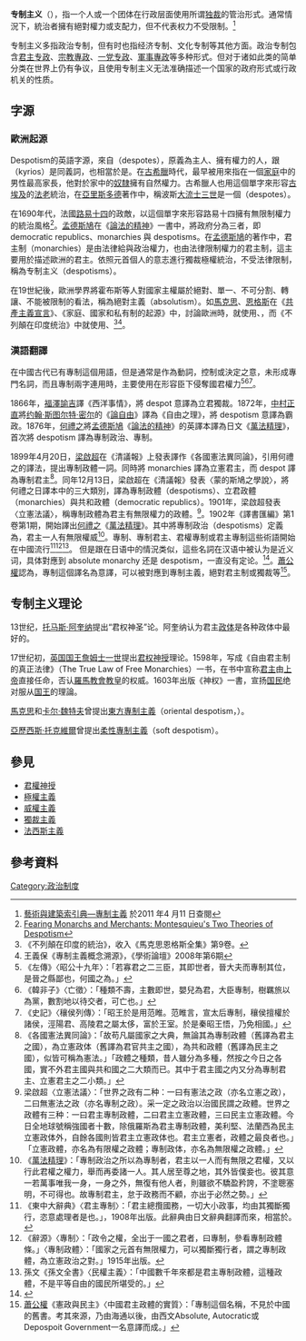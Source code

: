 {{not|專制}}
{{Original research|条目|date=2014年2月}}
{{grammar|time=2014-02-07}}
{{Forms of government}}
'''专制主义'''（{{lang-en|despotism}}），指一个人或一个团体在行政层面使用所谓[[独裁|独裁]]的管治形式。通常情況下，統治者擁有絕對權力或支配力，但不代表权力不受限制。<ref>[http://db1x.sinica.edu.tw/caat/caat_rptcaatc.php?_op=?SUBJECT_ID:300055515 藝術與建築索引典—專制主義]{{dead link|date=2017年11月 |bot=InternetArchiveBot |fix-attempted=yes }} 於2011 年4 月11 日查閱</ref>{{full}}

专制主义多指政治专制，但有时也指经济专制、文化专制等其他方面。政治专制包含[[君主专政|君主专政]]、[[宗教專政|宗教專政]]、[[一党专政|一党专政]]、[[軍事專政|軍事專政]]等多种形式。但对于诸如此类的简单分类在世界上仍有争议，且使用专制主义无法准确描述一个国家的政府形式或行政机关的性质。

==字源==
===歐洲起源===
Despotism的英語字源，來自{{lang-grc|δεσπότης}}（despotes），原義為主人、擁有權力的人，跟{{lang-grc|κύριος}}（kyrios）是同義詞，也相當於是{{lang-la|dominus}}。在[[古希臘|古希臘]]時代，最早被用來指在一個[[家庭|家庭]]中的男性最高家長，他對於家中的[[奴隸|奴隸]]擁有自然權力。古希臘人也用這個單字來形容[[古埃及|古埃及]]的[[法老|法老]]統治，在[[亞里斯多德|亞里斯多德]]著作中，稱波斯[[大流士三世|大流士三世]]是一個{{lang|grc|δεσπότης}}（despotes）。

在1690年代，法國[[路易十四|路易十四]]的政敵，以{{lang|fr|despotisme}}這個單字來形容路易十四擁有無限制權力的統治風格<ref>[http://prq.sagepub.com/content/43/4/741.extract Fearing Monarchs and Merchants: Montesquieu's Two Theories of Despotism]{{Dead link|date=2018年6月 |bot=InternetArchiveBot |fix-attempted=no }}</ref>。[[孟德斯鳩|孟德斯鳩]]在《[[論法的精神|論法的精神]]》一書中，將政府分為三者，即 democratic republics、monarchies 與 despotisms。在[[孟德斯鳩|孟德斯鳩]]的著作中，君主制（monarchies）是由法律給與政治權力，也由法律限制權力的君主制，這主要用於描述歐洲的君主。依照元首個人的意志進行獨裁極權統治，不受法律限制，稱為专制主义（despotisms）。

{{citation needed|這個單字之後傳入英國，成為 despotism，在此時，它主要用來形容君主擁有絕對權力。在這種制度下，君主之下的所有人，都是君主的奴僕與奴隸。與[[絕對君主制|絕對君主制]]是同義語。在18世紀時進而出現[[開明專制|開明專制]]（enlightened despotism）這個名詞。}}

在19世紀後，歐洲學界將霍布斯等人對國家主權屬於絕對、單一、不可分割、轉讓、不能被限制的看法，稱為絕對主義（absolutism）。{{citation needed|同時，對絕對君主制（absolute monarchy）與君主專制（despotism）這兩個術語，發展出區別。絕對君主制（absolute monarchy）主要使用於歐洲近代史的君主制，而君主專制（despotism）則使用於亞洲等東方社會的君主制。}}如[[馬克思|馬克思]]、[[恩格斯|恩格斯]]在《[[共產主義宣言|共產主義宣言]]》、《家庭、國家和私有制的起源》中，討論歐洲時，就使用{{lang-de|absolute Monarchie}}、{{lang-en|absolute monarchy}}，而《不列顛在印度统治》中就使用{{lang-de|Despotismus}}、{{lang-en|despotism}}<ref>《不列顛在印度的統治》，收入《馬克思恩格斯全集》第9卷。</ref><ref>王義保《專制主義概念溯源》，《學術論壇》2008年第6期</ref>。

===漢語翻譯===
在中國古代已有專制這個用語，但是通常是作為動詞，控制或決定之意，未形成專門名詞，而且專制兩字連用時，主要使用在形容臣下侵奪國君權力<ref>《左傳》〈昭公十九年〉：「若寡君之二三臣，其即世者，晉大夫而專制其位，是晉之縣鄙也，何國之為。」</ref><ref>《韓非子》〈亡徵〉：「種類不壽，主數即世，嬰兒為君，大臣專制，樹羈旅以為黨，數割地以待交者，可亡也。」</ref><ref>《史記》〈穰侯列傳〉：「昭王於是用范睢。范睢言，宣太后專制，穰侯擅權於諸侯，涇陽君、高陵君之屬太侈，富於王室。於是秦昭王悟，乃免相國。」</ref>。

1866年，[[福澤諭吉|福澤諭吉]]譯《西洋事情》，將 despot 意譯為立君獨裁。1872年，[[中村正直|中村正直]]將[[约翰·斯图尔特·密尔|约翰·斯图尔特·密尔]]的《[[論自由|論自由]]》譯為《自由之理》，將 despotism 意譯為霸政。1876年，[[何禮之|何禮之]]將[[孟德斯鳩|孟德斯鳩]]《[[論法的精神|論法的精神]]》的英譯本譯為日文《[[萬法精理|萬法精理]]》，首次將 despotism 譯為專制政治、專制。

1899年4月20日，[[梁啟超|梁啟超]]在《清議報》上發表譯作《各國憲法異同論》，引用何禮之的譯法，提出專制政體一詞。同時將 monarchies 譯為立憲君主，而 despot 譯為專制君主<ref>《各國憲法異同論》：「故苟凡屬國家之大典，無論其為專制政體（舊譯為君主之國），為立憲政体（舊譯為君官共主之國），為共和政體（舊譯為民主之國），似皆可稱為憲法。」「政體之種類，昔人雖分為多種，然按之今日之各國，實不外君主國與共和國之二大類而已。其中于君主國之内又分為專制君主、立憲君主之二小類。」</ref>。同年12月13日，梁啟超在《清議報》發表〈蒙的斯鳩之學說〉，將何禮之日譯本中的三大類別，譯為專制政體（despotisms）、立君政體（monarchies）與共和政體（democratic republics）。1901年，梁啟超發表〈立憲法議〉，稱專制政體為君主有無限權力的政體。<ref>梁啟超〈立憲法議〉：「世界之政有二种：一曰有憲法之政（亦名立憲之政），二曰無憲法之政（亦名專制之政）。采一定之政治以治國民謂之政體。世界之政體有三种：一曰君主專制政體，二曰君主立憲政體，三曰民主立憲政體。今日全地球號稱強國者十數，除俄羅斯為君主專制政體，美利堅、法蘭西為民主立憲政体外，自餘各國則皆君主立憲政体也。君主立憲者，政體之最良者也。」「立憲政體，亦名為有限權之政體；專制政体，亦名為無限權之政體。」</ref>。1902年《譯書匯編》第1卷第1期，開始譯出[[何禮之|何禮之]]《[[萬法精理|萬法精理]]》。其中將專制政治（despotisms）定義為，君主一人有無限權威<ref>《[[萬法精理|萬法精理]]》：「專制政治之所以為專制者，君主以一人而有無限之君權，又以行此君權之權力，舉而再委諸一人。其人居至尊之地，其外皆僕妾也。彼其意一若萬事唯我一身，一身之外，無復有他人者，則雖欲不驕盈矜誇，不塗聰塞明，不可得也。故專制君主，怠于政務而不顧，亦出于必然之勢。」</ref>。專制、專制君主、君權專制或君主專制這些術語開始在中國流行<ref>《東中大辭典》〈君主專制〉：「君主總攬國務，一切大小政事，均由其獨斷獨行，恣意處理者是也。」，1908年出版。此辭典由日文辭典翻譯而來，相當於{{lang-en|despotism}}。</ref><ref>《辭源》〈專制〉：「政令之權，全出于一國之君者，曰專制，參看專制政體條。」〈專制政體〉：「國家之元首有無限權力，可以獨斷獨行者，謂之專制政體，為立憲政治之對。」1915年出版。</ref><ref>孫文《孫文全書》〈民權主義〉：「中國數千年來都是君主專制政體，這種政體，不是平等自由的國民所堪受的。」</ref>。
但是跟在日语中的情況类似，這些名詞在汉语中被认为是近义词，具体對應到 absolute monarchy 还是 despotism，一直没有定论。<ref>{{Cite web |url=http://history.news.163.com/09/0625/19/5CM6MP4U00013FKS.html |title=侯旭东：中国古代专制主义说的知识考古 |accessdate=2014-02-03 |archive-date=2021-01-14 |archive-url=https://web.archive.org/web/20210114131225/http://history.news.163.com/09/0625/19/5CM6MP4U00013FKS.html |dead-url=no }}</ref>。[[蕭公權|蕭公權]]認為，專制這個譯名為意譯，可以被對應到專制主義，絕對君主制或獨裁等<ref>[[蕭公權|蕭公權]]《憲政與民主》〈中國君主政體的實質〉：「專制這個名稱，不見於中國的舊書。考其來源，乃由海通以後，由西文Absolute, Autocratic或Depospoit Government一名意譯而成。」</ref>。

== 专制主义理论 ==
13世纪，[[托马斯·阿奎纳|托马斯·阿奎纳]]提出“君权神圣”论。阿奎纳认为君主[[政体|政体]]是各种政体中最好的。

17世纪初，[[英国国王|英国国王]][[詹姆士一世|詹姆士一世]]提出[[君权神授|君权神授]]理论。1598年，写成《自由君主制的真正法律》（The True Law of Free Monarchies）一书，在书中宣称[[君主|君主]]由[[上帝|上帝]]直接任命，否认[[羅馬教會|羅馬教會]][[教皇|教皇]]的权威。1603年出版《神权》一書，宣扬[[国民|国民]]绝对服从[[国王|国王]]的理論。

[[馬克思|馬克思]]和[[卡尔·魏特夫|卡尔·魏特夫]]曾提出[[東方專制主義|東方專制主義]]（oriental despotism，{{lang-de|orientalische Despotie}}）。

[[亞歷西斯·托克維爾|亞歷西斯·托克維爾]]曾提出[[柔性專制主義|柔性專制主義]]（soft despotism）。

== 參見 ==
* [[君權神授|君權神授]]
* [[極權主義|極權主義]]
* [[威權主義|威權主義]]
* [[獨裁主義|獨裁主義]]
* [[法西斯主義|法西斯主義]]

==參考資料==
{{reflist|2}}

{{Authority control}}
[[Category:政治制度|Category:政治制度]]